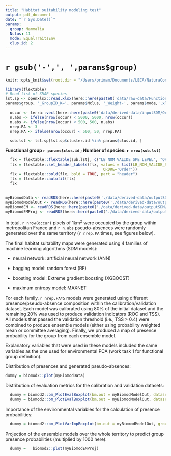 ```yaml
---
title: "Habitat suitability modeling test"
output: pdf_document
date: "`r Sys.Date()`"
params:
  group: Mammalia
  Nclus: 11
  mode: EqualTraitsEnv
  clus.id: 2
---
```

# `r gsub('-',', ',params$group)`

```r
knitr::opts_knit$set(root.dir = "/Users/primam/Documents/LECA/NaturaConnect/Rprojects/03_GetResistanceMaps")
```

```r

library(flextable)
# Read list of SNAP species 
lst.sp <- openxlsx::read.xlsx(here::here(paste0('data/raw-data/FunctionalGroups/FinalList-of-SNAP-Vertebrate-Species_ActT-Diet-ForagS-NestH-Morpho-HabPref-DispD-MoveMod-LifeHist-PressureTraits_', 
params$group, '_GroupID_K=', params$Nclus, '_Weight-', params$mode,'.xlsx')))

  occur <- terra::vect(here::here(paste0('data/derived-data/inputSDM/OccurrenceData_France_', params$group, '_GroupID_K=', params$clus.id, '_Res1000_2010-2020.gpkg')))
  n.abs <- ifelse(nrow(occur) < 5000, 5000, nrow(occur))
  n.abs <- ifelse(nrow(occur) < 500, 500, n.abs)
  nrep.PA <- 3
  nrep.PA <- ifelse(nrow(occur) < 500, 50, nrep.PA)

  sub.lst <- lst.sp[lst.sp$cluster.id %in% params$clus.id, ]
```
**Functional group `r params$clus.id` ; Number of species: `r nrow(sub.lst)`**

```r

  flx = flextable::flextable(sub.lst[, c("LB_NOM_VALIDE_SPE_LEVEL", "ORDRE")])
  flx = flextable::set_header_labels(flx, values = list(LB_NOM_VALIDE_SPE_LEVEL='Species name',
                                           ORDRE='Order'))
  flx = flextable::bold(flx, bold = TRUE, part = "header")
  flx = flextable::autofit(flx)
  flx
  
  
myBiomodData <- readRDS(here::here(paste0('./data/derived-data/outputSDM/', params$group,'.GroupID.', params$clus.id,'/myBiomodData')))
myBiomodModelOut <- readRDS(here::here(paste0('./data/derived-data/outputSDM/', params$group,'.GroupID.', params$clus.id,'/myBiomodModelOut')))
myBiomodEM <- readRDS(here::here(paste0('./data/derived-data/outputSDM/', params$group,'.GroupID.', params$clus.id,'/myBiomodEM')))
myBiomodEMProj <- readRDS(here::here(paste0('./data/derived-data/outputSDM/', params$group,'.GroupID.', params$clus.id,'/myBiomodEMProj')))

```

In total, `r nrow(occur)` pixels of 1km^2^ were occupied by the group within metropolitan France and `r n.abs` pseudo-absences were randomly generated over the same territory (`r nrep.PA` times, see figures below).

The final habitat suitability maps were generated using 4 families of machine learning algorithms (SDM models):

-   neural network: artificial neural network (ANN)

-   bagging model: random forest (RF)

-   boosting model: Extreme gradient boosting (XGBOOST)

-   maximum entropy model: MAXNET 

For each family, `r nrep.PA*5` models were generated using different presence/pseudo-absence composition within the calibration/validation dataset. Each model was calibrated using 80% of the initial dataset and the remaining 20% was used to produce validation indicators (ROC and TSS). All models that passed the validation threshold (i.e., TSS \> 0.4) were combined to produce ensemble models (either using probability weighted mean or committee averaging). Finally, we produced a map of presence probability for the group from each ensemble model.

Explanatory variables that were used in these models included the same variables as the one used for environmental PCA (work task 1 for functional group definition).

\pagebreak
Distribution of presences and generated pseudo-absences:
```r
dummy = biomod2::plot(myBiomodData)
```

\pagebreak
Distribution of evaluation metrics for the calibration and validation datasets:
```r

  dummy = biomod2::bm_PlotEvalBoxplot(bm.out = myBiomodModelOut, dataset = 'calibration', group.by = c('algo', 'algo'))
  dummy = biomod2::bm_PlotEvalBoxplot(bm.out = myBiomodModelOut, dataset = 'validation', group.by = c('algo', 'algo'))

```

\pagebreak
Importance of the environmental variables for the calculation of presence probabilities: 
```r
  dummy = biomod2::bm_PlotVarImpBoxplot(bm.out = myBiomodModelOut, group.by = c('expl.var', 'algo', 'algo'))

```

\pagebreak
Projection of the ensemble models over the whole territory to predict group presence probabilities (multiplied by 1000 here): 
```r
  dummy =   biomod2::plot(myBiomodEMProj)
```
